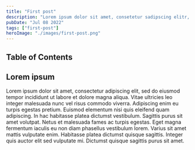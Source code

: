 ```yaml
---
title: "First post"
description: "Lorem ipsum dolor sit amet, consetetur sadipscing elitr, sed diam nonumy eirmod tempor invidunt"
pubDate: "Jul 08 2022"
tags: ["first-post"]
heroImage: "./images/first-post.png"
---
```


## Table of Contents

## Lorem ipsum

Lorem ipsum dolor sit amet, consectetur adipiscing elit, sed do eiusmod tempor incididunt ut labore et dolore magna aliqua.
Vitae ultricies leo integer malesuada nunc vel risus commodo viverra.
Adipiscing enim eu turpis egestas pretium. Euismod elementum nisi quis eleifend quam adipiscing.
In hac habitasse platea dictumst vestibulum. Sagittis purus sit amet volutpat. Netus et malesuada fames ac turpis egestas.
Eget magna fermentum iaculis eu non diam phasellus vestibulum lorem. Varius sit amet mattis vulputate enim. Habitasse platea dictumst quisque sagittis.
Integer quis auctor elit sed vulputate mi. Dictumst quisque sagittis purus sit amet.
